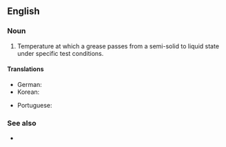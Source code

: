 ==English==

===Noun===
{{en-noun}}

# {{lb|en|mechanical engineering}} Temperature at which a grease passes from a semi-solid to liquid state under specific test conditions.

====Translations====
{{trans-top|temperature at which a grease becomes liquid}}
* German: {{t|de|Tropfpunkt|m}}
* Korean: {{t|ko|적점}}
{{trans-mid}}
* Portuguese: {{t|pt|ponto de gota}}
{{trans-bottom}}

===See also===
* {{pedialite}}
